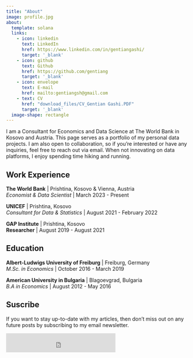 ```yaml
---
title: "About"
image: profile.jpg
about:
  template: solana
  links:
    - icon: linkedin
      text: LinkedIn
      href: https://www.linkedin.com/in/gentiangashi/
      target: '_blank'
    - icon: github
      text: Github
      href: https://github.com/gentiang
      target: '_blank'
    - icon: envelope
      text: E-mail
      href: mailto:gentiangsh@gmail.com
    - text: CV
      href: "download_files/CV_Gentian Gashi.PDF"
      target: '_blank'
  image-shape: rectangle
---
```


I am a Consultant for Economics and Data Science at The World Bank in Kosovo and Austria. This page serves as a portfolio of my personal data projects. I am also open to collaboration, so if you're interested or have any inquiries, feel free to reach out via email. When not innovating on data platforms, I enjoy spending time hiking and running. 

## Work Experience

**The World Bank** \| Prishtina, Kosovo & Vienna, Austria<br> *Economist & Data Scientist* \| March 2023 - Present

**UNICEF** \| Prishtina, Kosovo<br> *Consultant for Data & Statistics* \| August 2021 - February 2022

**GAP Institute** \| Prishtina, Kosovo<br> **Researcher** \| August 2019 - August 2021

## Education

**Albert-Ludwigs University of Freiburg** \| Freiburg, Germany<br> *M.Sc. in Economics* \| October 2016 - March 2019

**American University in Bulgaria** \| Blagoevgrad, Bulgaria<br> *B.A in Economics* \| August 2012 - May 2016

## Suscribe

If you want to stay up-to-date with my articles, then don't miss out on any future posts by subscribing to my email newsletter.

<iframe src="https://embeds.beehiiv.com/cd8cc36b-871e-4643-a3ad-223910787fef?slim=true" data-test-id="beehiiv-embed" height="52" frameborder="0" scrolling="no" style="margin: 0; border-radius: 0px !important; background-color: transparent;"></iframe>
